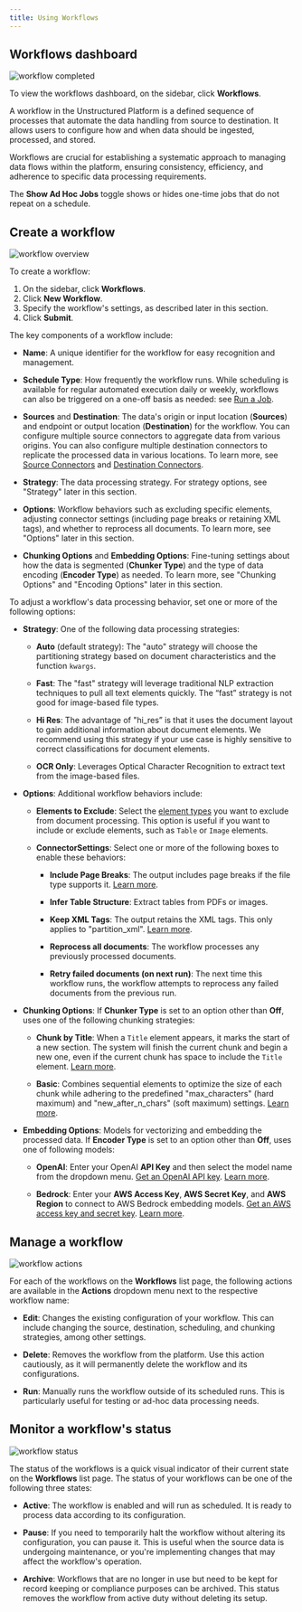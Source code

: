 ```yaml
---
title: Using Workflows
---
```


## Workflows dashboard

![workflow completed](/img/platform/03b-Workflow-completed.png)

To view the workflows dashboard, on the sidebar, click **Workflows**.

A workflow in the Unstructured Platform is a defined sequence of processes that automate the data handling from source to destination. It allows users to configure how and when data should be ingested, processed, and stored.

Workflows are crucial for establishing a systematic approach to managing data flows within the platform, ensuring consistency, efficiency, and adherence to specific data processing requirements.

<Note>The **Show Ad Hoc Jobs** toggle shows or hides one-time jobs that do not repeat on a schedule.</Note>

## Create a workflow

![workflow overview](/img/platform/03a-Workflow-overview.png)

To create a workflow:

1. On the sidebar, click **Workflows**.
2. Click **New Workflow**.
3. Specify the workflow's settings, as described later in this section.
4. Click **Submit**.

The key components of a workflow include:

*   **Name**: A unique identifier for the workflow for easy recognition and management.
    
*   **Schedule Type**: How frequently the workflow runs. While scheduling is available for regular automated execution daily or weekly, workflows can also be triggered on a one-off basis as needed: see [Run a Job](/platform/jobs-scheduling#run-a-job).
    
*   **Sources** and **Destination**: The data's origin or input location (**Sources**) and endpoint or output location (**Destination**) for the workflow. You can configure multiple source connectors to aggregate data from various origins. You can also configure multiple destination connectors to replicate the processed data in various locations. To learn more, see [Source Connectors](/platform/platform-source-connectors/overview) and [Destination Connectors](/platform/platform-destination-connectors/overview).
    
*   **Strategy**: The data processing strategy. For strategy options, see "Strategy" later in this section.

*   **Options**: Workflow behaviors such as excluding specific elements, adjusting connector settings (including page breaks or retaining XML tags), and whether to reprocess all documents. To learn more, see "Options" later in this section.

*   **Chunking Options** and **Embedding Options**: Fine-tuning settings about how the data is segmented (**Chunker Type**) and the type of data encoding (**Encoder Type**) as needed. To learn more, see "Chunking Options" and "Encoding Options" later in this section.
    
To adjust a workflow's data processing behavior, set one or more of the following options:

*   **Strategy**: One of the following data processing strategies:
    
    *   **Auto** (default strategy): The "auto" strategy will choose the partitioning strategy based on document characteristics and the function `kwargs`.
        
    *   **Fast**: The "fast" strategy will leverage traditional NLP extraction techniques to pull all text elements quickly. The “fast” strategy is not good for image-based file types.
        
    *   **Hi Res**: The advantage of "hi\_res” is that it uses the document layout to gain additional information about document elements. We recommend using this strategy if your use case is highly sensitive to correct classifications for document elements.
        
    *   **OCR Only**: Leverages Optical Character Recognition to extract text from the image-based files.
        
*   **Options**: Additional workflow behaviors include:
    
    *   **Elements to Exclude**: Select the [element types](/open-source/concepts/document-elements#element-type) you want to exclude from document processing. This option is useful if you want to include or exclude elements, such as `Table` or `Image` elements.
        
    *   **ConnectorSettings**: Select one or more of the following boxes to enable these behaviors:
        
        *   **Include Page Breaks**: The output includes page breaks if the file type supports it. [Learn more](/api-reference/api-services/api-parameters#include-page-breaks).
            
        *   **Infer Table Structure**: Extract tables from PDFs or images.
            
        *   **Keep XML Tags**: The output retains the XML tags. This only applies to "partition\_xml". [Learn more](/api-reference/api-services/api-parameters#xml-keep-tags).
            
        *   **Reprocess all documents**: The workflow processes any previously processed documents.

        *   **Retry failed documents (on next run)**: The next time this workflow runs, the workflow attempts to reprocess any failed documents from the previous run.
            
*   **Chunking Options**: If **Chunker Type** is set to an option other than **Off**, uses one of the following chunking strategies:
    
    *   **Chunk by Title**: When a `Title` element appears, it marks the start of a new section. The system will finish the current chunk and begin a new one, even if the current chunk has space to include the `Title` element. [Learn more](/open-source/core-functionality/chunking#by-title-chunking-strategy).
        
    *   **Basic**: Combines sequential elements to optimize the size of each chunk while adhering to the predefined "max\_characters" (hard maximum) and "new\_after\_n\_chars" (soft maximum) settings. [Learn more](/open-source/core-functionality/chunking#basic-chunking-strategy).
        
*   **Embedding Options**: Models for vectorizing and embedding the processed data. If **Encoder Type** is set to an option other than **Off**, uses one of following models:
    
    *   **OpenAI**: Enter your OpenAI **API Key** and then select the model name from the dropdown menu. [Get an OpenAI API key](https://help.openai.com/en/articles/4936850-where-do-i-find-my-openai-api-key). [Learn more](/open-source/core-functionality/embedding#openaiembeddingencoder).
        
    *   **Bedrock**: Enter your **AWS Access Key**, **AWS Secret Key**, and **AWS Region** to connect to AWS Bedrock embedding models. [Get an AWS access key and secret key](https://docs.aws.amazon.com/IAM/latest/UserGuide/id_credentials_access-keys.html). [Learn more](/open-source/core-functionality/embedding#bedrockembeddingencoder).
        
## Manage a workflow

![workflow actions](/img/platform/03c-Workflows-Actions.png)

For each of the workflows on the **Workflows** list page, the following actions are available in the **Actions** dropdown menu next to the respective workflow name:

*   **Edit**: Changes the existing configuration of your workflow. This can include changing the source, destination, scheduling, and chunking strategies, among other settings.
    
*   **Delete**: Removes the workflow from the platform. Use this action cautiously, as it will permanently delete the workflow and its configurations.
    
*   **Run**: Manually runs the workflow outside of its scheduled runs. This is particularly useful for testing or ad-hoc data processing needs.

## Monitor a workflow's status

![workflow status](/img/platform/03d-Workflows-Status.png)

The status of the workflows is a quick visual indicator of their current state on the **Workflows** list page. The status of your workflows can be one of the following three states:

*   **Active**: The workflow is enabled and will run as scheduled. It is ready to process data according to its configuration.
    
*   **Pause**: If you need to temporarily halt the workflow without altering its configuration, you can pause it. This is useful when the source data is undergoing maintenance, or you're implementing changes that may affect the workflow's operation.
    
*   **Archive**: Workflows that are no longer in use but need to be kept for record keeping or compliance purposes can be archived. This status removes the workflow from active duty without deleting its setup.
    

